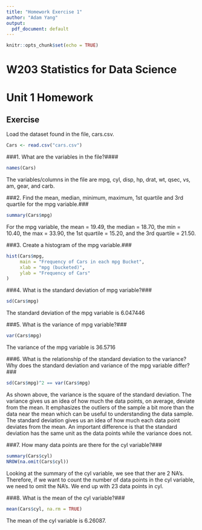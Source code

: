 ```yaml
---
title: "Homework Exercise 1"
author: "Adam Yang"
output:
  pdf_document: default
---
```


```r
knitr::opts_chunk$set(echo = TRUE)
```

W203 Statistics for Data Science
========================================================
Unit 1 Homework
========================================================


## Exercise

Load the dataset found in the file, cars.csv.

```r
Cars <- read.csv("cars.csv")
```


###1. What are the variables in the file?####
```r
names(Cars)
```
The variables/columns in the file are mpg, cyl, disp, hp, drat, wt, qsec, vs, am, gear, and carb.

###2. Find the mean, median, minimum, maximum, 1st quartile and 3rd quartile for the mpg variable.###
```r
summary(Cars$mpg)
```
For the mpg variable, the mean = 19.49, the median = 18.70, the min = 10.40, the max = 33.90, the 1st quartile = 15.20, and the 3rd quartile = 21.50.

###3. Create a histogram of the mpg variable.###
```r
hist(Cars$mpg, 
     main = "Frequency of Cars in each mpg Bucket", 
     xlab = "mpg (bucketed)",
     ylab = "Frequency of Cars"
)
```


###4. What is the standard deviation of mpg variable?###
```r
sd(Cars$mpg)
```
The standard deviation of the mpg variable is 6.047446

###5. What is the variance of mpg variable?###
```r
var(Cars$mpg)
```
The variance of the mpg variable is 36.5716

###6. What is the relationship of the standard deviation to the variance? Why does the standard deviation and variance of the mpg variable differ?###
```r
sd(Cars$mpg)^2 == var(Cars$mpg)
```
As shown above, the variance is the square of the standard deviation. The variance gives us an idea of how much the data points, on average, deviate from the mean. It emphasizes the outliers of the sample a bit more than the data near the mean which can be useful to understanding the data sample. The standard deviation gives us an idea of how much each data point deviates from the mean. An important difference is that the standard deviation has the same unit as the data points while the variance does not.

###7. How many data points are there for the cyl variable?###
```r
summary(Cars$cyl)
NROW(na.omit(Cars$cyl))
```
Looking at the summary of the cyl variable, we see that ther are 2 NA's. Therefore, if we want to count the number of data points in the cyl variable, we need to omit the NA's. We end up with 23 data points in cyl.

###8. What is the mean of the cyl variable?###
```r
mean(Cars$cyl, na.rm = TRUE)
```
The mean of the cyl variable is 6.26087.


